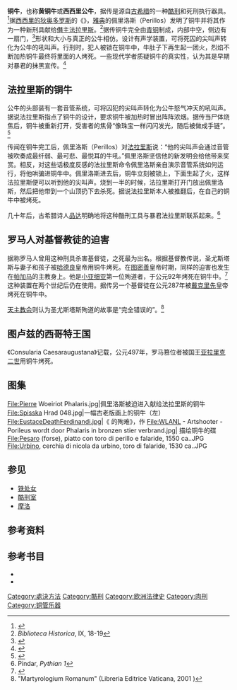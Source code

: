 {{死刑}}

'''铜牛'''，也称'''黄铜牛'''或'''西西里公牛'''，据传是源自[[古希腊|古希腊]]的一种[[酷刑|酷刑]]和死刑执行器具。<ref name="DiehlDonnellyP37">{{Harvnb|Diehl|Donnelly|2008}}</ref>据[[西西里的狄奥多罗斯|西西里的狄奥多罗斯]]的《{{Le|历史丛书|Bibliotheca historica}}》，[[雅典|雅典]]的佩里洛斯（Perillos）发明了铜牛并将其作为一种新刑具献给[[僭主|僭主]][[法拉里斯|法拉里斯]]。<ref name="BibHist">''Biblioteca Historica'', IX, 18-19</ref>据传铜牛完全由[[青铜|青铜]]制成，内部中空，侧边有一扇门，<ref name="DiehlDonnellyP39">{{Harvnb|Diehl|Donnelly|2008}}</ref>形状和大小与真正的公牛相仿。设计有声学装置，可将死囚的尖叫声转化为公牛的吼叫声。行刑时，犯人被锁在铜牛中，牛肚子下再生起一团火，烈焰不断加热铜牛最终将里面的人烤死。一些现代学者质疑铜牛的真实性，认为其是早期对暴君的抹黑宣传。<ref>{{Cite web|title=Did The Brazen Bull Actually Exist?|url=http://www.ancientworldreview.com/2017/01/death-machines-the-brazen-bull.html|accessdate=3 April 2018|author=Carson|date=28 January 2017|first=Gary|work=Ancient World Review|archiveurl=https://web.archive.org/web/20180115001950/http://www.ancientworldreview.com/2017/01/death-machines-the-brazen-bull.html|archivedate=15 January 2018}}</ref>

== 法拉里斯的铜牛 ==
公牛的头部装有一套音管系统，可将囚犯的尖叫声转化为公牛怒气冲天的吼叫声。据说法拉里斯指点了铜牛的设计，要求铜牛被加热时冒出阵阵浓烟。据传当尸体烧焦后，铜牛被重新打开，受害者的焦骨“像珠宝一样闪闪发光，随后被做成手链”。<ref name="ThompsonP30">{{Harvnb|Thompson|2008|p=30}}</ref>

传闻在铜牛完工后，佩里洛斯（Perillos）对[[法拉里斯|法拉里斯]]说：“他的尖叫声会通过音管被吹奏成最纤弱、最可悲、最悦耳的牛吼。”佩里洛斯坚信他的新发明会给他带来奖赏。相反，对这些话极度反感的法拉里斯命令佩里洛斯亲自演示音管系统如何运行，将他哄骗进铜牛中。佩里洛斯进去后，铜牛立刻被锁上，下面生起了火，这样法拉里斯便可以听到他的尖叫声。烧到一半的时候，法拉里斯打开门放出佩里洛斯，然后把他带到一个山顶扔下去杀死。据说法拉里斯本人被{{Le|忒勒玛科斯（阿克拉加斯）|Telemachus (Acragas)}}推翻后，在自己的铜牛中被烤死。

几十年后，古希腊诗人[[品达|品达]]明确地将这种酷刑工具与暴君法拉里斯联系起来。<ref>Pindar, ''Pythian 1''</ref>

== 罗马人对基督教徒的迫害 ==
据称罗马人曾用这种刑具杀害基督徒，{{Le|圣尤斯塔斯|Saint Eustace}}之死最为出名。根据基督教传说，圣尤斯塔斯与妻子和孩子被[[哈德良|哈德良]]皇帝用铜牛烤死。在[[图密善|图密善]]皇帝时期，同样的迫害也发生在[[帕加马|帕加马]]的主教{{Le|圣安提帕斯|Antipas of Pergamum}}身上。他是[[小亚细亚|小亚细亚]]第一位殉道者，于公元92年烤死在铜牛中。<ref>{{Cite web|title=The Seat of Satan: Ancient Pergamum|url=https://www1.cbn.com/700club/seat-satan-ancient-pergamum|accessdate=2020-08-12|date=2011-07-21|work=CBN.com - The Christian Broadcasting Network|language=en|archive-date=2019-09-03|archive-url=https://web.archive.org/web/20190903053759/https://www1.cbn.com/700club/seat-satan-ancient-pergamum|dead-url=no}}</ref>这种装置在两个世纪后仍在使用。据传另一个基督徒{{Le|圣女彼肋吉|Pelagia of Tarsus}}在公元287年被[[戴克里先|戴克里先]]皇帝烤死在铜牛中。

[[天主教会|天主教会]]则认为圣尤斯塔斯殉道的故事是“完全错误的”。<ref>"Martyrologium Romanum" (Libreria Editrice Vaticana, 2001 {{ISBN|88-209-7210-7}})</ref>
== 图卢兹的西哥特王国 ==

《Consularia Caesaraugustana》记载，公元497年，罗马篡位者{{Le|布尔登勒斯|Burdunellus}}被国王[[亚拉里克二世|亚拉里克二世]]用铜牛烤死。

== 图集 ==
<gallery widths="120" heights="160">
File:Pierre Woeiriot Phalaris.jpg|佩里洛斯被迫进入献给法拉里斯的铜牛
File:Spisska Hrad 048.jpg|一幅古老版画上的铜牛（左）
File:EustaceDeathFerdinandi.jpg|《 {{Le|圣尤斯塔斯|Saint Eustace}}的殉难》，{{Le|弗朗切斯科·费尔南迪|Francesco Fernandi}}作
File:WLANL - Artshooter - Porileus wordt door Phalaris in bronzen stier verbrand.jpg| 描绘铜牛的碟 
File:Pesaro (forse), piatto con toro di perillo e falaride, 1550 ca..JPG
File:Urbino, cerchia di nicola da urbino, toro di falaride, 1530 ca..JPG
</gallery>

== 参见 ==
{{Commons|Category:Bronze Bull}}
* [[鐵處女|铁处女]]
* [[酷刑室|酷刑室]]
* [[摩洛|摩洛]]

== 参考资料 ==
{{Reflist|30em}}

== 参考书目  ==
;{{refbegin}}
*{{citation|title=The Big Book of Pain: Punishment and Torture Through History|year=2008|last1=Diehl|last2=Donnelly|first1=Daniel|first2=Mark P.|publisher=The History Press|isbn=978-0-7509-4583-7}}
*{{citation|last=Thompson|first=Irene|title=The A to Z of Punishment and Torture: From Amputations to Zero Tolerance|year=2008|publisher=Book Guild Publishing|isbn=978-1-84624-203-8}}


[[Category:處決方法|Category:處決方法]]
[[Category:酷刑|Category:酷刑]]
[[Category:欧洲法律史|Category:欧洲法律史]]
[[Category:肉刑|Category:肉刑]]
[[Category:铜管乐器|Category:铜管乐器]]